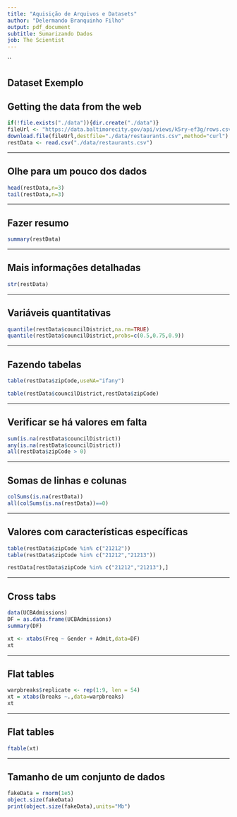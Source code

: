 ```yaml
---
title: "Aquisição de Arquivos e Datasets"
author: "Delermando Branquinho Filho"
output: pdf_document
subtitle: Sumarizando Dados
job: The Scientist
---
```


``


## Dataset Exemplo

## Getting the data from the web

```r
if(!file.exists("./data")){dir.create("./data")}
fileUrl <- "https://data.baltimorecity.gov/api/views/k5ry-ef3g/rows.csv?accessType=DOWNLOAD"
download.file(fileUrl,destfile="./data/restaurants.csv",method="curl")
restData <- read.csv("./data/restaurants.csv")
```


---

## Olhe para um pouco dos dados

```r
head(restData,n=3)
tail(restData,n=3)
```


---

## Fazer resumo

```r
summary(restData)
```

---

## Mais informações detalhadas

```r
str(restData)
```


---

## Variáveis quantitativas

```r
quantile(restData$councilDistrict,na.rm=TRUE)
quantile(restData$councilDistrict,probs=c(0.5,0.75,0.9))
```

---

## Fazendo tabelas

```r
table(restData$zipCode,useNA="ifany")
```



```r
table(restData$councilDistrict,restData$zipCode)
```

---

## Verificar se há valores em falta

```r
sum(is.na(restData$councilDistrict))
any(is.na(restData$councilDistrict))
all(restData$zipCode > 0)
```


---

## Somas de linhas e colunas

```r
colSums(is.na(restData))
all(colSums(is.na(restData))==0)
```


---

## Valores com características específicas

```r
table(restData$zipCode %in% c("21212"))
table(restData$zipCode %in% c("21212","21213"))

```



```r
restData[restData$zipCode %in% c("21212","21213"),]
```


---

## Cross tabs

```r
data(UCBAdmissions)
DF = as.data.frame(UCBAdmissions)
summary(DF)
```




```r
xt <- xtabs(Freq ~ Gender + Admit,data=DF)
xt
```


---

## Flat tables

```r
warpbreaks$replicate <- rep(1:9, len = 54)
xt = xtabs(breaks ~.,data=warpbreaks)
xt

```


---

## Flat tables

```r
ftable(xt)
```


---

## Tamanho de um conjunto de dados

```r
fakeData = rnorm(1e5)
object.size(fakeData)
print(object.size(fakeData),units="Mb")
```






